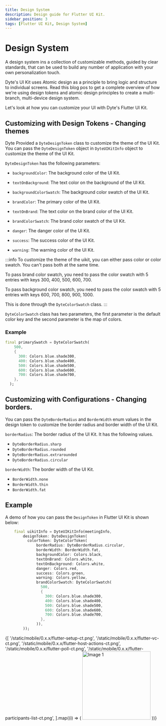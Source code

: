 ```yaml
---
title: Design System
description: Design guide for Flutter UI Kit.
sidebar_position: 3
tags: [Flutter UI Kit, Design System]
---
```


# Design System

A design system ins a collection of customizable methods, guided by clear standards, that can be used to build any number of application with your own personalization touch.

Dyte's UI Kit uses Atomic design as a principle to bring logic and structure to individual screens. Read this blog pos to get a complete overview of how we're using design tokens and atomic design principles to create a multi-branch, multi-device design system.

Let's look at how you can customize your UI with Dyte's Flutter UI Kit.


## Customizing with Design Tokens - Changing themes

Dyte Provided a `DyteDesignToken` class to customize the theme of the UI Kit. You can pass the `DyteDesignToken` object in `DyteUIKitInfo` object to customize the theme of the UI Kit.

`DyteDesignToken` has the following parameters:

- `backgroundColor`: The background color of the UI Kit.
- `textOnBackground`: The text color on the background of the UI Kit.
- `backgroundColorSwatch`: The background color swatch of the UI Kit.
- `brandColor`: The primary color of the UI Kit.

- `textOnBrand`: The text color on the brand color of the UI Kit.
- `brandColorSwatch`: The brand color swatch of the UI Kit.
- `danger`: The danger color of the UI Kit.
- `success`: The success color of the UI Kit.
- `warning`: The warning color of the UI Kit.

:::info
To customize the theme of the uikit, you can either pass color or color swatch. You can't pass both at the same time.

To pass brand color swatch, you need to pass the color swatch with 5 entries with keys 300, 400, 500, 600, 700.

To pass background color swatch, you need to pass the color swatch with 5 entries with keys 600, 700, 800, 900, 1000.

This is done through the `DyteColorSwatch` class.
:::

`DyteColorSwatch` class has two parameters, the first parameter is the default color key and the second parameter is the map of colors.

### Example

```dart
final primarySwatch = DyteColorSwatch(
    500,
    {
      300: Colors.blue.shade300,
      400: Colors.blue.shade400,
      500: Colors.blue.shade500,
      600: Colors.blue.shade600,
      700: Colors.blue.shade700,
    },
  );
```



## Customizing with Configurations - Changing borders.

You can pass the `DyteBorderRadius` and `BorderWidth` enum values in the design token to customize the border radius and border width of the UI Kit.

`borderRadius`: The border radius of the UI Kit. It has the following values.
  - `DyteBorderRadius.sharp`
  - `DyteBorderRadius.rounded`
  - `DyteBorderRadius.extrarounded`
  - `DyteBorderRadius.circular`


`borderWidth`: The border width of the UI Kit.
  - `BorderWidth.none`
  - `BorderWidth.thin`
  - `BorderWidth.fat`


## Example

A demo of how you can pass the `DesignToken` in Flutter UI Kit is shown below:


```dart
    final uikitInfo = DyteUIKitInfo(meetingInfo,
        designToken: DyteDesignToken(
          colorToken: DyteColorToken(
              borderRadius: DyteBorderRadius.circular,
              borderWidth: BorderWidth.fat,
              backgroundColor: Colors.black,
              textOnBrand: Colors.white,
              textOnBackground: Colors.white,
              danger: Colors.red,
              success: Colors.green,
              warning: Colors.yellow,
              brandColorSwatch: DyteColorSwatch(
                500,
                {
                  300: Colors.blue.shade300,
                  400: Colors.blue.shade400,
                  500: Colors.blue.shade500,
                  600: Colors.blue.shade600,
                  700: Colors.blue.shade700,
                },
              )),
        ));
```

<div
  style={{
    display: 'flex',
    flexDirection: 'row',
    flexWrap: 'wrap',
    flex: '1 1 0',
    justifyContent: 'center',
  }}
>
  {[
    '/static/mobile/0.x.x/flutter-setup-ct.png',
    '/static/mobile/0.x.x/flutter-vc-ct.png',
    '/static/mobile/0.x.x/flutter-host-actions-ct.png',
    '/static/mobile/0.x.x/flutter-poll-ct.png',
    '/static/mobile/0.x.x/flutter-participants-list-ct.png',
  ].map((i) => (
    <img
      src={i}
      alt="Image 1"
      width="220"
      style={{ margin: '10px', borderRadius: '8px' }}
    />
  ))}
</div>
